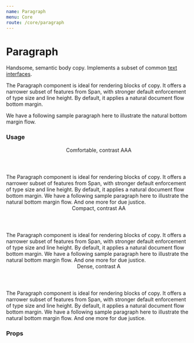 ```yaml
---
name: Paragraph
menu: Core
route: /core/paragraph
---
```




# Paragraph

Handsome, semantic body copy. Implements a subset of common [text interfaces](/constants/text).

The Paragraph component is ideal for rendering blocks of copy. It offers a narrower subset of features from Span, with stronger default enforcement of type size and line height. By default, it applies a natural document flow bottom margin.

We have a following sample paragraph here to illustrate the natural bottom margin flow.


### Usage

<Playground>
  <Header h3>Comfortable, contrast AAA</Header>

  <Paragraph contrast="AAA" lineHeight="comfortable">
    The Paragraph component is ideal for rendering blocks of copy. It offers a narrower subset of features from Span, with stronger default enforcement of type size and line height. By default, it applies a natural document flow bottom margin.
  </Paragraph>
  <Paragraph contrast="AAA" lineHeight="comfortable">
    We have a following sample paragraph here to illustrate the natural bottom margin flow.
  </Paragraph>
  <Paragraph contrast="AAA" lineHeight="comfortable">
    And one more for due justice.
  </Paragraph>

  <Header h3>Compact, contrast AA</Header>

  <Paragraph contrast="AA" lineHeight="comfortable">
    The Paragraph component is ideal for rendering blocks of copy. It offers a narrower subset of features from Span, with stronger default enforcement of type size and line height. By default, it applies a natural document flow bottom margin.
  </Paragraph>
    <Paragraph contrast="AA" lineHeight="comfortable">
    We have a following sample paragraph here to illustrate the natural bottom margin flow.
  </Paragraph>
    <Paragraph contrast="AA" lineHeight="comfortable">
    And one more for due justice.
  </Paragraph>

  <Header h3>Dense, contrast A</Header>

  <Paragraph contrast="A" lineHeight="dense">
    The Paragraph component is ideal for rendering blocks of copy. It offers a narrower subset of features from Span, with stronger default enforcement of type size and line height. By default, it applies a natural document flow bottom margin.
  </Paragraph>
  <Paragraph contrast="A" lineHeight="dense">
    We have a following sample paragraph here to illustrate the natural bottom margin flow.
  </Paragraph>
  <Paragraph contrast="A" lineHeight="dense">
    And one more for due justice.
  </Paragraph>
</Playground>

### Props

<Props of={Paragraph} />
